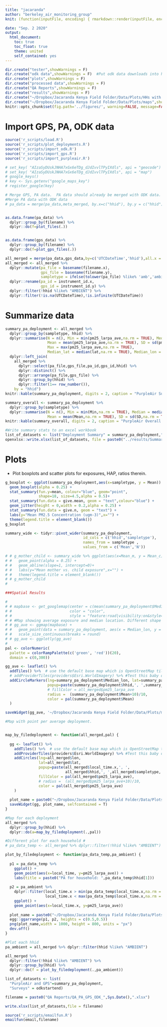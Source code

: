```yaml
---
title: "jacaranda"
author: "berkeley_air_monitoring_group"
knit: (function(inputFile, encoding) { rmarkdown::render(inputFile, encoding = encoding, output_file = paste0(substr(inputFile,1,nchar(inputFile)-4),Sys.Date(),'.html')) })

date: "Sep. 2 2020"
output:
  html_document:
    toc: true
    toc_float: true
    theme: united
    self_contained: yes
---
```


```r
dir.create("tester",showWarnings = F)
dir.create("odk data",showWarnings = F)  #Put odk data downloads into here.
dir.create("plots",showWarnings = F)
dir.create("processed data",showWarnings = F)
dir.create("QA Reports",showWarnings = F)
dir.create("results",showWarnings = F)
dir.create("~/Dropbox/Jacaranda Kenya Field Folder/Data/Plots/HHs with Amb",showWarnings = F)
dir.create("~/Dropbox/Jacaranda Kenya Field Folder/Data/Plots/maps",showWarnings = F)
knitr::opts_chunk$set(fig.path='../figures/', warning=FALSE, message=FALSE, cache=FALSE)
```


# Import GPS, PA, ODK data

```r
source('r_scripts/load.R')
source('r_scripts/plot_deployments.R')
source('r_scripts/import_odk.R')
source('r_scripts/import_gps.R')
source('r_scripts/import_purpleair.R')

# set_key( "AIzaSyDUskJNHA7xGx6eTDg_dJdIvvlTPyIXdls", api = "geocode")
# set_key( "AIzaSyDUskJNHA7xGx6eTDg_dJdIvvlTPyIXdls", api = "map")
# google_keys()
# key <- Sys.getenv("google_maps_key")
# register_google(key)

# Merge GPS, PA data.  PA data should already be merged with ODK data.
#Merge PA data with ODK data
# pa_data = merge(pa_data,meta_merged, by.x=c("hhid"), by.y = c("hhid"))


as.data.frame(pa_data) %>%
  dplyr::group_by(filename) %>%
  dplyr::do(f=plot_files(.))


as.data.frame(gps_data) %>%
  dplyr::group_by(filename) %>%
  dplyr::do(f=plot_gps_files(.))

all_merged = merge(pa_data,gps_data,by=c('UTCDateTime','hhid'),all.x = TRUE,all.y = TRUE)#,'sampletype'))
all_merged <- all_merged %>% 
  dplyr::mutate(pa_file = basename(filename.x),
                gps_file = basename(filename.y),
                sampletype = ifelse(tolower(pa_file) %like% 'amb','ambient','personal')) %>% 
  dplyr::rename(pa_id = instrument_id.x,
                gps_id = instrument_id.y) %>% 
  dplyr::filter(!hhid %like% "AMBIENT") %>%
  dplyr::filter(!is.na(UTCDateTime),!is.infinite(UTCDateTime))

```



# Summarize data

```r

summary_pa_deployment <- all_merged %>% 
  dplyr::group_by(sampletype, hhid) %>%
  dplyr::summarise(N = n(), Min = min(pm25_larpa_ave,na.rm = TRUE), Median = median(pm25_larpa_ave,na.rm = TRUE),
                   Mean = mean(pm25_larpa_ave,na.rm = TRUE), SD = sd(pm25_larpa_ave,na.rm = TRUE),
                   Max = max(pm25_larpa_ave,na.rm = TRUE),
                   Median_lat = median(lat,na.rm = TRUE), Median_lon = median(lon,na.rm = TRUE)) %>% 
  dplyr::left_join(
    all_merged %>% 
      dplyr::select(pa_file,gps_file,pa_id,gps_id,hhid) %>% 
      dplyr::distinct() %>% 
      dplyr::arrange(pa_file,gps_file) %>% 
      dplyr::group_by(hhid) %>% 
      dplyr::filter(1== row_number()),
    by = "hhid")
knitr::kable(summary_pa_deployment, digits = 2, caption = "PurpleAir Summary Table","pipe")

summary_overall <- summary_pa_deployment %>% 
  dplyr::group_by(sampletype) %>%
  dplyr::summarise(N = n(), Min = min(Min,na.rm = TRUE), Median = median(Median,na.rm = TRUE),
                   Mean = mean(Mean,na.rm = TRUE), SD = sd(SD,na.rm = TRUE), Max = max(Max,na.rm = TRUE))
knitr::kable(summary_overall, digits = 2, caption = "PurpleAir Overall Summary Table")

#Write summary stats to an excel workbook
list_of_datasets <- list("Deployment Summary" = summary_pa_deployment,"Overall Summary" = summary_overall)
openxlsx::write.xlsx(list_of_datasets, file = paste0("../results/Summary Statistics ",format(now(),"%d-%b-%y"),".xlsx"))

```


# Plots
* Plot boxplots and scatter plots for exposures, HAP, ratios therein.

```r

g_boxplot <- ggplot(summary_pa_deployment,aes(x=sampletype, y = Mean)) +
  geom_boxplot(alpha = 0.25) +
  stat_summary(fun.y=mean, colour="blue", geom="point",
               shape=18, size=4.5,alpha = 0.5)+
  stat_summary(fun.data = give.mean, geom = "text",colour="blue") +
  geom_jitter(height = 0,width = 0.2,alpha = 0.25) +
  stat_summary(fun.data = give.n, geom = "text") +
  labs(y="Mean PM2.5 Concentration (ugm-3)",x="") +
  theme(legend.title = element_blank())
g_boxplot

summary_wide <- tidyr::pivot_wider(summary_pa_deployment,
                                   id_cols = c('hhid','sampletype'),
                                   names_from = sampletype ,
                                   values_from = c('Mean','N'))

# # g_mother_child <- summary_wide %>% ggplot(aes(x=Mean_m, y = Mean_c)) +
# #   geom_point(alpha = 0.25) +  
# #   geom_abline(slope=1, intercept=0)+
# #   labs(y="Mean mother vs. child exposure",x="") + 
# #   theme(legend.title = element_blank())
# # g_mother_child
# 

###Spatial Results

# 
# # mapbase <- get_googlemap(center = c(mean(summary_pa_deployment$Median_lon),mean(summary_pa_deployment$Median_lat)), zoom = 12,
# #                          color = "color",
# #                          style = "feature:road|visibility:on&style=element:labels|visibility:on&style=feature:administrative|visibility:on")
# # #Map showing average exposure and median location. Different shape by sample type.
# # gg_ave <- ggmap(mapbase) +
# #   geom_point(data = summary_pa_deployment, aes(x = Median_lon, y = Median_lat, color=Mean,shape =sampletype))+
# #   scale_size_continuous(breaks = round) 
# # gg_ave <- ggplotly(gg_ave)
# 
pal <- colorNumeric(
  palette = colorRampPalette(c('green', 'red'))(20),
  domain = c(0,300))

gg_ave <- leaflet() %>%
  addTiles() %>%  # use the default base map which is OpenStreetMap tiles
  # addProviderTiles(providers$Esri.WorldImagery) %>% #Test this baby out.
  addCircleMarkers(lng=summary_pa_deployment$Median_lon, lat=summary_pa_deployment$Median_lat,
                   popup=paste(summary_pa_deployment$hhid,', ',summary_pa_deployment$sampletype,', ', summary_pa_deployment$Mean),
                   # fillColor = all_merged$pm25_larpa_ave
                   radius =  (summary_pa_deployment$Mean+10)/10,
                   color = pal(summary_pa_deployment$Mean)
  )

saveWidget(gg_ave, '~/Dropbox/Jacaranda Kenya Field Folder/Data/Plots/maps/ave_map_jacaranda.html', selfcontained = T)

#Map with point per average deployment.


map_by_filedeployment <- function(all_merged,pal) {
  
  gg <- leaflet() %>%
    addTiles() %>%  # use the default base map which is OpenStreetMap tiles
    addProviderTiles(providers$Esri.WorldImagery) %>% #Test this baby out.
    addCircles(lng=all_merged$lon,
               lat=all_merged$lat,
               popup=paste(all_merged$local_time.x,', ',
                           all_merged$hhid,', ',all_merged$sampletype,', ', all_merged$pm25_larpa_ave),
               fillColor = pal(all_merged$pm25_larpa_ave),
               # radius =  (all_merged$pm25_larpa_ave+10)/10,
               color = pal(all_merged$pm25_larpa_ave)
    )
  
  plot_name = paste0("~/Dropbox/Jacaranda Kenya Field Folder/Data/Plots/maps/map_",all_merged$hhid[1],".html")
  saveWidget(gg, plot_name, selfcontained = T)
}

#Map for each deployment
all_merged %>%
  dplyr::group_by(hhid) %>%
  dplyr::do(a=map_by_filedeployment(.,pal))


```


```r

#Different plot for each household # 
# pa_data_temp <- all_merged %>% dplyr::filter(!hhid %like% "AMBIENT") 

plot_by_filedeployment <- function(pa_data_temp,pa_ambient) {
  
  p1 = pa_data_temp %>% 
    ggplot() +
    geom_point(aes(x=local_time, y=pm25_larpa_ave)) +
    labs(title = paste0("PA for household: ",pa_data_temp$hhid[1]))
  
  p2 = pa_ambient %>% 
    dplyr::filter(local_time.x > min(pa_data_temp$local_time.x,na.rm = T),
                  local_time.x < max(pa_data_temp$local_time.x,na.rm = T)) %>%
    ggplot() +
    geom_point(aes(x=local_time.x, y=pm25_larpa_ave)) 
  
  plot_name = paste0("~/Dropbox/Jacaranda Kenya Field Folder/Data/Plots/HHs with Amb/hhid_amb_",all_merged$hhid[1],".pnt")
  egg::ggarrange(p1, p2, heights = c(0.5,0.5))
  png(plot_name,width = 1000, height = 800, units = "px")
  dev.off()
}

#Plot each hhid
pa_ambient = all_merged %>% dplyr::filter(hhid %like% "AMBIENT")

all_merged %>% 
  dplyr::filter(!hhid %like% "AMBIENT") %>% 
  dplyr::group_by(hhid) %>%
  dplyr::do(f = plot_by_filedeployment(.,pa_ambient))


```



```r

list_of_datasets <- list(
  "PurpleAir and GPS"=summary_pa_deployment,
  "Surveys" = odkstartend)

filename = paste0("QA Reports/QA_PA_GPS_ODK_",Sys.Date(),".xlsx")

write.xlsx(list_of_datasets,file = filename)

source('r_scripts/emailfun.R')
emailfun(email,filename)

```
